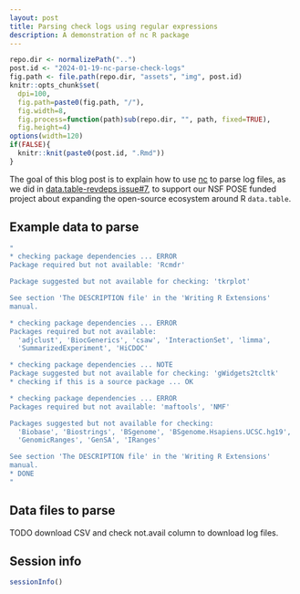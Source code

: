 ```yaml
---
layout: post
title: Parsing check logs using regular expressions
description: A demonstration of nc R package
---
```


```r
repo.dir <- normalizePath("..")
post.id <- "2024-01-19-nc-parse-check-logs"
fig.path <- file.path(repo.dir, "assets", "img", post.id)
knitr::opts_chunk$set(
  dpi=100,
  fig.path=paste0(fig.path, "/"),
  fig.width=8,
  fig.process=function(path)sub(repo.dir, "", path, fixed=TRUE),
  fig.height=4)
options(width=120)
if(FALSE){
  knitr::knit(paste0(post.id, ".Rmd"))
}
```

The goal of this blog post is to explain how to use
[nc](https://github.com/tdhock/nc) to parse log files, as we did in
[data.table-revdeps issue#7](
https://github.com/tdhock/data.table-revdeps/issues/7), to support our
NSF POSE funded project about expanding the open-source ecosystem
around R `data.table`.

## Example data to parse

```r
"
* checking package dependencies ... ERROR
Package required but not available: 'Rcmdr'

Package suggested but not available for checking: 'tkrplot'

See section 'The DESCRIPTION file' in the 'Writing R Extensions'
manual.

* checking package dependencies ... ERROR
Packages required but not available:
  'adjclust', 'BiocGenerics', 'csaw', 'InteractionSet', 'limma',
  'SummarizedExperiment', 'HiCDOC'

* checking package dependencies ... NOTE
Package suggested but not available for checking: 'gWidgets2tcltk'
* checking if this is a source package ... OK

* checking package dependencies ... ERROR
Packages required but not available: 'maftools', 'NMF'

Packages suggested but not available for checking:
  'Biobase', 'Biostrings', 'BSgenome', 'BSgenome.Hsapiens.UCSC.hg19',
  'GenomicRanges', 'GenSA', 'IRanges'

See section 'The DESCRIPTION file' in the 'Writing R Extensions'
manual.
* DONE
"
```

## Data files to parse

TODO download CSV and check not.avail column to download log files.

## Session info

```r
sessionInfo()
```
